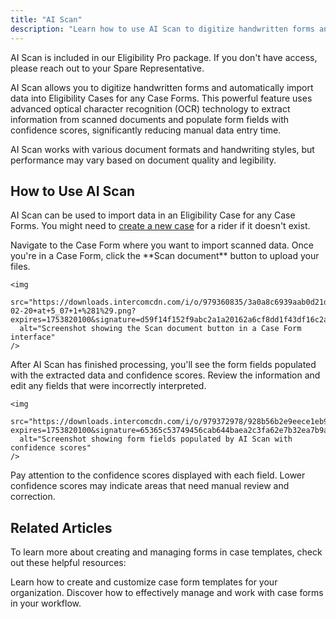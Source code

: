 ```yaml
---
title: "AI Scan"
description: "Learn how to use AI Scan to digitize handwritten forms and automatically populate case form fields with confidence scoring."
---
```


<Info>
AI Scan is included in our Eligibility Pro package. If you don't have access, please reach out to your Spare Representative.
</Info>

AI Scan allows you to digitize handwritten forms and automatically import data into Eligibility Cases for any Case Forms. This powerful feature uses advanced optical character recognition (OCR) technology to extract information from scanned documents and populate form fields with confidence scores, significantly reducing manual data entry time.

<Note>
AI Scan works with various document formats and handwriting styles, but performance may vary based on document quality and legibility.
</Note>

## How to Use AI Scan

AI Scan can be used to import data in an Eligibility Case for any Case Forms. You might need to [create a new case](/help-center/spare-eligibility/spare-eligibility-managing-cases/creating-a-new-case) for a rider if it doesn't exist.

<Steps>
  <Step title="Access the Case Form">
    Navigate to the Case Form where you want to import scanned data.
  </Step>
  
  <Step title="Upload Your Document">
    Once you're in a Case Form, click the **Scan document** button to upload your files.
    
    <img 
      src="https://downloads.intercomcdn.com/i/o/979360835/3a0a8c6939aab0d21d5e11da/Screenshot+2024-02-20+at+5_07+1+%281%29.png?expires=1753820100&signature=d59f14f152f9abc2a1a20162a6cf8dd1f43df16c2a4dc286ed10db38bb170583&req=fScuFc9%2BlYJaFb4f3HP0gH5mwomcHW5AHs1SA2QIKm1zux1xLf%2BHGiZYhiV2%0A9lU%3D%0A" 
      alt="Screenshot showing the Scan document button in a Case Form interface"
    />
  </Step>
  
  <Step title="Review and Edit Results">
    After AI Scan has finished processing, you'll see the form fields populated with the extracted data and confidence scores. Review the information and edit any fields that were incorrectly interpreted.
    
    <img 
      src="https://downloads.intercomcdn.com/i/o/979372978/928b56b2e9eece1eb9d2b926/AI+Scan+%28Rounded%29+%281%29.png?expires=1753820100&signature=65365c53749456cab644baea2c3fa62e7b32ea7b9aaa183e737281c464cbfd6f&req=fScuFc58lIZXFb4f3HP0gIC%2FBFXEkP2lMnMjezr5rf3sFr8UB9LrKwk2%2FFUQ%0AGWg%3D%0A" 
      alt="Screenshot showing form fields populated by AI Scan with confidence scores"
    />
  </Step>
</Steps>

<Tip>
Pay attention to the confidence scores displayed with each field. Lower confidence scores may indicate areas that need manual review and correction.
</Tip>

## Related Articles

To learn more about creating and managing forms in case templates, check out these helpful resources:

<CardGroup cols={2}>
  <Card title="Creating and Editing Case Forms (Templates)" href="https://help.sparelabs.com/en/articles/8955124-creating-and-editing-case-forms">
    Learn how to create and customize case form templates for your organization.
  </Card>
  <Card title="Managing Case Forms" href="https://help.sparelabs.com/en/articles/8955321-managing-case-forms">
    Discover how to effectively manage and work with case forms in your workflow.
  </Card>
</CardGroup>
